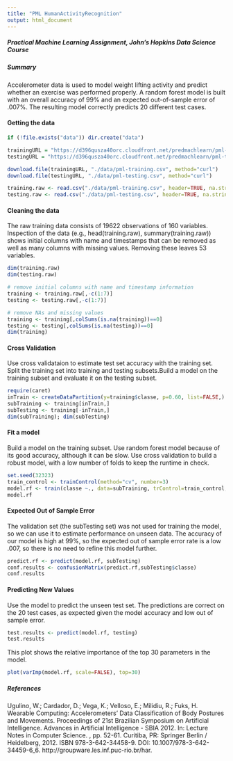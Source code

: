 ```yaml
---
title: "PML HumanActivityRecognition"
output: html_document
---
```

##### Practical Machine Learning Assignment, John's Hopkins Data Science Course

##### Summary
Accelerometer data is used to model weight lifting activity and predict whether an exercise was performed properly. A random forest model is built with an overall accuracy of 99% and an expected out-of-sample error of .007%. The resulting model correctly predicts 20 different test cases. 

#### Getting the data
```r
if (!file.exists("data")) dir.create("data")

trainingURL = "https://d396qusza40orc.cloudfront.net/predmachlearn/pml-training.csv"
testingURL = "https://d396qusza40orc.cloudfront.net/predmachlearn/pml-testing.csv"

download.file(trainingURL, "./data/pml-training.csv", method="curl")
download.file(testingURL, "./data/pml-testing.csv", method="curl")

```

```r
training.raw <- read.csv("./data/pml-training.csv", header=TRUE, na.strings=c(""," ","NA"))
testing.raw <- read.csv("./data/pml-testing.csv", header=TRUE, na.strings=c(""," ","NA"))
```

#### Cleaning the data
The raw training data consists of 19622 observations of 160 variables. Inspection of the data (e.g., head(training.raw), summary(training.raw)) shows initial columns with name and timestamps that can be removed as well as many columns with missing values. Removing these leaves 53 variables.
```r
dim(training.raw)
dim(testing.raw)

# remove initial columns with name and timestamp information
training <- training.raw[,-c(1:7)]
testing <- testing.raw[,-c(1:7)]

# remove NAs and missing values
training <- training[,colSums(is.na(training))==0]
testing <- testing[,colSums(is.na(testing))==0]
dim(training)
```

#### Cross Validation
Use cross validataion to estimate test set accuracy with the training set. Split the training set into training and testing subsets.Build a model on the training subset and evaluate it on the testing subset. 

```r
require(caret)
inTrain <- createDataPartition(y=training$classe, p=0.60, list=FALSE,)
subTraining <- training[inTrain,]
subTesting <- training[-inTrain,]
dim(subTraining); dim(subTesting)
```

#### Fit a model
Build a model on the training subset. Use random forest model because of its good accuracy, although it can be slow. Use cross validation to build a robust model, with a low number of folds to keep the runtime in check. 
```r
set.seed(32323)
train_control <- trainControl(method="cv", number=3)
model.rf <- train(classe ~., data=subTraining, trControl=train_control,  method="rf", tuneLength=1)
model.rf
```

#### Expected Out of Sample Error
The validation set (the subTesting set) was not used for training the model, so we can use it to estimate performance on unseen data. The accuracy of our model is high at 99%, so the expected out of sample error rate is a low .007, so there is no need to refine this model further.
```r
predict.rf <- predict(model.rf, subTesting)
conf.results <- confusionMatrix(predict.rf,subTesting$classe)
conf.results
```

#### Predicting New Values
Use the model to predict the unseen test set. The predictions are correct on the 20 test cases, as expected given the model accuracy and low out of sample error.
```r
test.results <- predict(model.rf, testing)
test.results
```

This plot shows the relative importance of the top 30 parameters in the model.
```r
plot(varImp(model.rf, scale=FALSE), top=30)
```


##### References

Ugulino, W.; Cardador, D.; Vega, K.; Velloso, E.; Milidiu, R.; Fuks, H. Wearable Computing: Accelerometers' Data Classification of Body Postures and Movements. Proceedings of 21st Brazilian Symposium on Artificial Intelligence. Advances in Artificial Intelligence - SBIA 2012. In: Lecture Notes in Computer Science. , pp. 52-61. Curitiba, PR: Springer Berlin / Heidelberg, 2012. ISBN 978-3-642-34458-9. DOI: 10.1007/978-3-642-34459-6_6. http://groupware.les.inf.puc-rio.br/har. 
